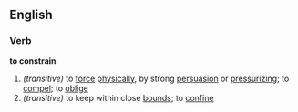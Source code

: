 ==English==
===Verb===
'''to constrain'''
#''(transitive)'' to [[force]] [[physical]]ly, by strong [[persuasion]] or [[pressurize|pressurizing]]; to [[compel]]; to [[oblige]]
#''(transitive)'' to keep within close [[bound]]s; to [[confine]]